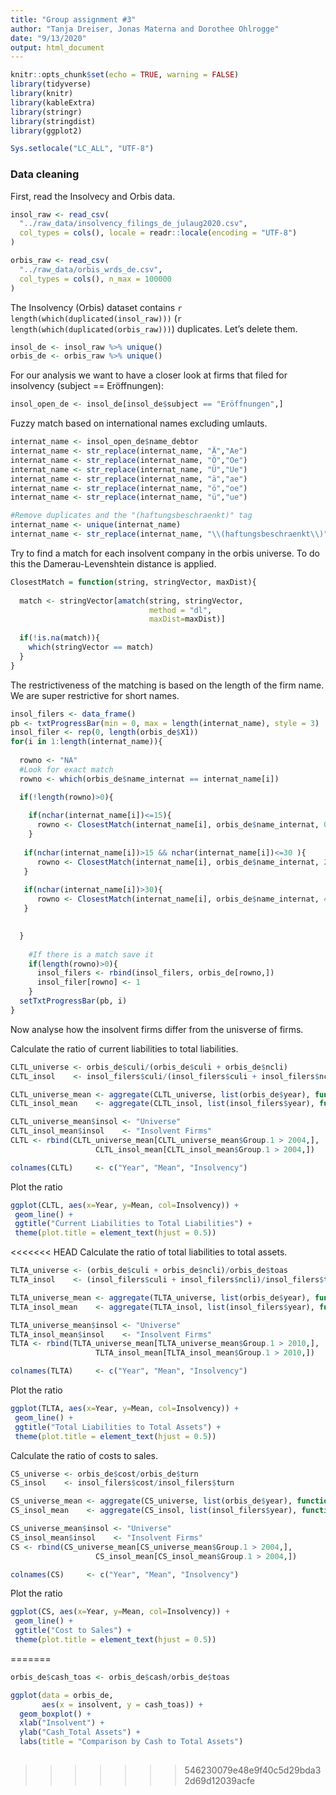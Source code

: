 ```yaml
---
title: "Group assignment #3"
author: "Tanja Dreiser, Jonas Materna and Dorothee Ohlrogge"
date: "9/13/2020"
output: html_document
---
```

  
```r
knitr::opts_chunk$set(echo = TRUE, warning = FALSE)
library(tidyverse)
library(knitr)
library(kableExtra)
library(stringr)
library(stringdist)
library(ggplot2)

Sys.setlocale("LC_ALL", "UTF-8")
```

### Data cleaning
First, read the Insolvecy and Orbis data. 

```r
insol_raw <- read_csv(
  "../raw_data/insolvency_filings_de_julaug2020.csv",
  col_types = cols(), locale = readr::locale(encoding = "UTF-8")
)
```

```r
orbis_raw <- read_csv(
  "../raw_data/orbis_wrds_de.csv",
  col_types = cols(), n_max = 100000
)
```
The Insolvency (Orbis) dataset contains `r length(which(duplicated(insol_raw)))` (`r length(which(duplicated(orbis_raw)))`) duplicates. Let's delete them.

```r
insol_de <- insol_raw %>% unique()
orbis_de <- orbis_raw %>% unique()
```


For our analysis we want to have a closer look at firms that filed for insolvency (subject == Eröffnungen):

```r
insol_open_de <- insol_de[insol_de$subject == "Eröffnungen",]
```


Fuzzy match based on international names excluding umlauts.

```r
internat_name <- insol_open_de$name_debtor
internat_name <- str_replace(internat_name, "Ä","Ae")
internat_name <- str_replace(internat_name, "Ö","Oe")
internat_name <- str_replace(internat_name, "Ü","Ue")
internat_name <- str_replace(internat_name, "ä","ae")
internat_name <- str_replace(internat_name, "ö","oe")
internat_name <- str_replace(internat_name, "ü","ue")

#Remove duplicates and the "(haftungsbeschraenkt)" tag
internat_name <- unique(internat_name)
internat_name <- str_replace(internat_name, "\\(haftungsbeschraenkt\\)", "")

```


Try to find a match for each insolvent company in the orbis universe. To do this the Damerau-Levenshtein distance is applied.

```r
ClosestMatch = function(string, stringVector, maxDist){
  
  match <- stringVector[amatch(string, stringVector, 
                               method = "dl",
                               maxDist=maxDist)]
  
  if(!is.na(match)){
    which(stringVector == match)
  }
}
```


The restrictiveness of the matching is based on the length of the firm name. We are super restrictive for short names.

```r

insol_filers <- data_frame()
pb <- txtProgressBar(min = 0, max = length(internat_name), style = 3)
insol_filer <- rep(0, length(orbis_de$X1))
for(i in 1:length(internat_name)){
  
  rowno <- "NA"
  #Look for exact match
  rowno <- which(orbis_de$name_internat == internat_name[i])

  if(!length(rowno)>0){
    
    if(nchar(internat_name[i])<=15){
      rowno <- ClosestMatch(internat_name[i], orbis_de$name_internat, 0.1 )
    }
    
   if(nchar(internat_name[i])>15 && nchar(internat_name[i])<=30 ){
      rowno <- ClosestMatch(internat_name[i], orbis_de$name_internat, 2 )
   }
    
   if(nchar(internat_name[i])>30){
      rowno <- ClosestMatch(internat_name[i], orbis_de$name_internat, 4 )
   }
    

  }
    
    #If there is a match save it
    if(length(rowno)>0){
      insol_filers <- rbind(insol_filers, orbis_de[rowno,])
      insol_filer[rowno] <- 1
    }
  setTxtProgressBar(pb, i)
}
```

Now analyse how the insolvent firms differ from the unisverse of firms.

Calculate the ratio of current liabilities to total liabilities.

```r
CLTL_universe <- orbis_de$culi/(orbis_de$culi + orbis_de$ncli)
CLTL_insol    <- insol_filers$culi/(insol_filers$culi + insol_filers$ncli)

CLTL_universe_mean <- aggregate(CLTL_universe, list(orbis_de$year), function(x) mean(x, na.rm=TRUE))
CLTL_insol_mean    <- aggregate(CLTL_insol, list(insol_filers$year), function(x) mean(x, na.rm=TRUE))

CLTL_universe_mean$insol <- "Universe"
CLTL_insol_mean$insol    <- "Insolvent Firms"
CLTL <- rbind(CLTL_universe_mean[CLTL_universe_mean$Group.1 > 2004,], 
                   CLTL_insol_mean[CLTL_insol_mean$Group.1 > 2004,])

colnames(CLTL)     <- c("Year", "Mean", "Insolvency")
```

Plot the ratio

```r


ggplot(CLTL, aes(x=Year, y=Mean, col=Insolvency)) +
 geom_line() +
 ggtitle("Current Liabilities to Total Liabilities") +
 theme(plot.title = element_text(hjust = 0.5))


```

<<<<<<< HEAD
Calculate the ratio of total liabilities to total assets.

```r
TLTA_universe <- (orbis_de$culi + orbis_de$ncli)/orbis_de$toas
TLTA_insol    <- (insol_filers$culi + insol_filers$ncli)/insol_filers$toas

TLTA_universe_mean <- aggregate(TLTA_universe, list(orbis_de$year), function(x) mean(x, na.rm=TRUE))
TLTA_insol_mean    <- aggregate(TLTA_insol, list(insol_filers$year), function(x) mean(x, na.rm=TRUE))

TLTA_universe_mean$insol <- "Universe"
TLTA_insol_mean$insol    <- "Insolvent Firms"
TLTA <- rbind(TLTA_universe_mean[TLTA_universe_mean$Group.1 > 2010,], 
                   TLTA_insol_mean[TLTA_insol_mean$Group.1 > 2010,])

colnames(TLTA)     <- c("Year", "Mean", "Insolvency")
```

Plot the ratio

```r


ggplot(TLTA, aes(x=Year, y=Mean, col=Insolvency)) +
 geom_line() +
 ggtitle("Total Liabilities to Total Assets") +
 theme(plot.title = element_text(hjust = 0.5))


```


Calculate the ratio of costs to sales.

```r
CS_universe <- orbis_de$cost/orbis_de$turn
CS_insol    <- insol_filers$cost/insol_filers$turn

CS_universe_mean <- aggregate(CS_universe, list(orbis_de$year), function(x) mean(x, na.rm=TRUE))
CS_insol_mean    <- aggregate(CS_insol, list(insol_filers$year), function(x) mean(x, na.rm=TRUE))

CS_universe_mean$insol <- "Universe"
CS_insol_mean$insol    <- "Insolvent Firms"
CS <- rbind(CS_universe_mean[CS_universe_mean$Group.1 > 2004,], 
                   CS_insol_mean[CS_insol_mean$Group.1 > 2004,])

colnames(CS)     <- c("Year", "Mean", "Insolvency")
```

Plot the ratio

```r


ggplot(CS, aes(x=Year, y=Mean, col=Insolvency)) +
 geom_line() +
 ggtitle("Cost to Sales") +
 theme(plot.title = element_text(hjust = 0.5))


```
=======
```r

orbis_de$cash_toas <- orbis_de$cash/orbis_de$toas

ggplot(data = orbis_de, 
       aes(x = insolvent, y = cash_toas)) +
  geom_boxplot() +
  xlab("Insolvent") +
  ylab("Cash_Total Assets") +
  labs(title = "Comparison by Cash to Total Assets") 
  
```
>>>>>>> 546230079e48e9f40c5d29bda32d69d12039acfe
